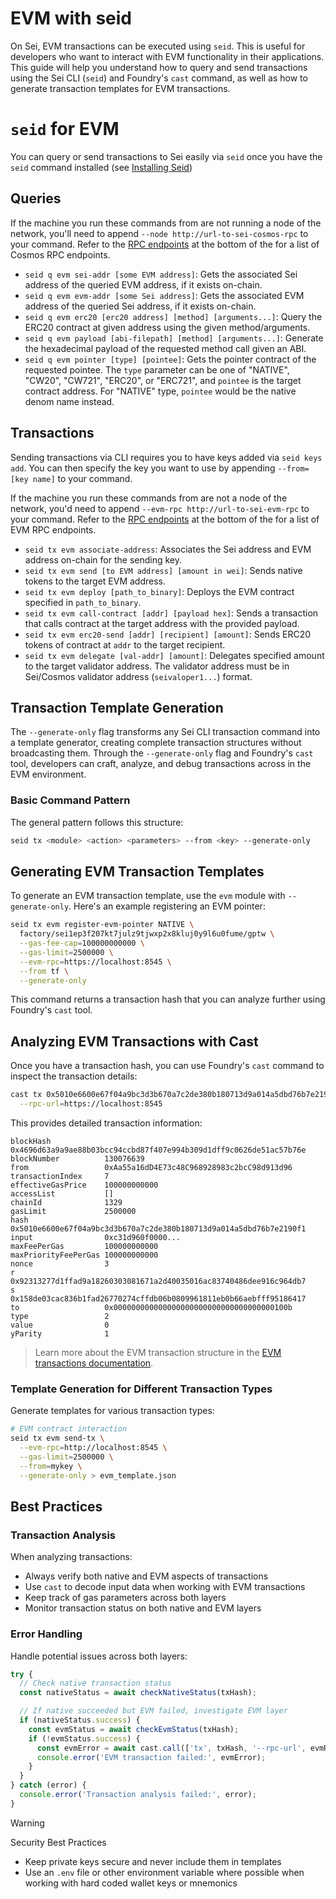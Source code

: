 # EVM with seid

On Sei, EVM transactions can be executed using `seid`. This is useful for developers who want to interact with EVM functionality in their applications. This guide will help you understand how to query and send transactions using the Sei CLI (`seid`) and Foundry's `cast` command, as well as how to generate transaction templates for EVM transactions.

# `seid` for EVM

You can query or send transactions to Sei easily via `seid` once you have the
`seid` command installed (see [Installing Seid](./installing-seid))

## Queries

If the machine you run these commands from are not running a node of the
network, you'll need to append `--node http://url-to-sei-cosmos-rpc` to your
command. Refer to the
[RPC endpoints](/) at the bottom of the for a list of
Cosmos RPC endpoints.

- `seid q evm sei-addr [some EVM address]`: Gets the associated Sei address of
  the queried EVM address, if it exists on-chain.
- `seid q evm evm-addr [some Sei address]`: Gets the associated EVM address of
  the queried Sei address, if it exists on-chain.
- `seid q evm erc20 [erc20 address] [method] [arguments...]`: Query the ERC20
  contract at given address using the given method/arguments.
- `seid q evm payload [abi-filepath] [method] [arguments...]`: Generate the
  hexadecimal payload of the requested method call given an ABI.
- `seid q evm pointer [type] [pointee]`: Gets the pointer contract of the
  requested pointee. The `type` parameter can be one of "NATIVE", "CW20",
  "CW721", "ERC20", or "ERC721", and `pointee` is the target contract address.
  For "NATIVE" type, `pointee` would be the native denom name instead.

## Transactions

Sending transactions via CLI requires you to have keys added via
`seid keys add`. You can then specify the key you want to use by appending
`--from=[key name]` to your command.

If the machine you run these commands from are not a node of the network, you'd
need to append `--evm-rpc http://url-to-sei-evm-rpc` to your command. Refer to the
[RPC endpoints](/) at the bottom of the for a list of
EVM RPC endpoints.

- `seid tx evm associate-address`: Associates the Sei address and EVM address
  on-chain for the sending key.
- `seid tx evm send [to EVM address] [amount in wei]`: Sends native tokens to
  the target EVM address.
- `seid tx evm deploy [path_to_binary]`: Deploys the EVM contract specified in
  `path_to_binary`.
- `seid tx evm call-contract [addr] [payload hex]`: Sends a transaction that
  calls contract at the target address with the provided payload.
- `seid tx evm erc20-send [addr] [recipient] [amount]`: Sends ERC20 tokens of
  contract at `addr` to the target recipient.
- `seid tx evm delegate [val-addr] [amount]`: Delegates specified amount to the
  target validator address. The validator address must be in Sei/Cosmos
  validator address (`seivaloper1...`) format.

## Transaction Template Generation

The `--generate-only` flag transforms any Sei CLI transaction command into a
template generator, creating complete transaction structures without
broadcasting them. Through the `--generate-only` flag and Foundry's `cast` tool,
developers can craft, analyze, and debug transactions across in the EVM environment.

### Basic Command Pattern

The general pattern follows this structure:

```bash copy
seid tx <module> <action> <parameters> --from <key> --generate-only
```

## Generating EVM Transaction Templates

To generate an EVM transaction template, use the `evm` module with
`--generate-only`. Here's an example registering an EVM pointer:

```bash copy
seid tx evm register-evm-pointer NATIVE \
  factory/sei1ep3f207kt7julz9tjwxp2x8kluj0y9l6u0fume/gptw \
  --gas-fee-cap=100000000000 \
  --gas-limit=2500000 \
  --evm-rpc=https://localhost:8545 \
  --from tf \
  --generate-only
```

This command returns a transaction hash that you can analyze further using
Foundry's `cast` tool.

## Analyzing EVM Transactions with Cast

Once you have a transaction hash, you can use Foundry's `cast` command to
inspect the transaction details:

```bash copy
cast tx 0x5010e6600e67f04a9bc3d3b670a7c2de380b180713d9a014a5dbd76b7e2190f1 \
  --rpc-url=https://localhost:8545
```

This provides detailed transaction information:

```text copy
blockHash            0x4696d63a9a9ae88b03bcc94ccbd87f407e994b309d1dff9c0626de51ac57b76e
blockNumber          130076639
from                 0xAa55a16dD4E73c48C968928983c2bcC98d913d96
transactionIndex     7
effectiveGasPrice    100000000000
accessList           []
chainId              1329
gasLimit             2500000
hash                 0x5010e6600e67f04a9bc3d3b670a7c2de380b180713d9a014a5dbd76b7e2190f1
input                0xc31d960f0000...
maxFeePerGas         100000000000
maxPriorityFeePerGas 100000000000
nonce                3
r                    0x92313277d1ffad9a18260303081671a2d40035016ac83740486dee916c964db7
s                    0x158de03cac836b1fad26770274cffdb06b0809961811eb0b66aebfff95186417
to                   0x000000000000000000000000000000000000100b
type                 2
value                0
yParity              1
```

> Learn more about the EVM transaction structure in the [EVM transactions documentation](/evm/transactions).

### Template Generation for Different Transaction Types

Generate templates for various transaction types:

```bash copy
# EVM contract interaction
seid tx evm send-tx \
  --evm-rpc=http://localhost:8545 \
  --gas-limit=2500000 \
  --from=mykey \
  --generate-only > evm_template.json
```

## Best Practices

### Transaction Analysis

When analyzing transactions:

- Always verify both native and EVM aspects of transactions
- Use `cast` to decode input data when working with EVM transactions
- Keep track of gas parameters across both layers
- Monitor transaction status on both native and EVM layers

### Error Handling

Handle potential issues across both layers:

```javascript copy
try {
  // Check native transaction status
  const nativeStatus = await checkNativeStatus(txHash);

  // If native succeeded but EVM failed, investigate EVM layer
  if (nativeStatus.success) {
    const evmStatus = await checkEvmStatus(txHash);
    if (!evmStatus.success) {
      const evmError = await cast.call(['tx', txHash, '--rpc-url', evmRpcUrl]);
      console.error('EVM transaction failed:', evmError);
    }
  }
} catch (error) {
  console.error('Transaction analysis failed:', error);
}
```

> [!WARNING]
> Security Best Practices
>
> - Keep private keys secure and never include them in templates
> - Use an `.env` file or other environment variable where possible when working
>   with hard coded wallet keys or mnemonics
